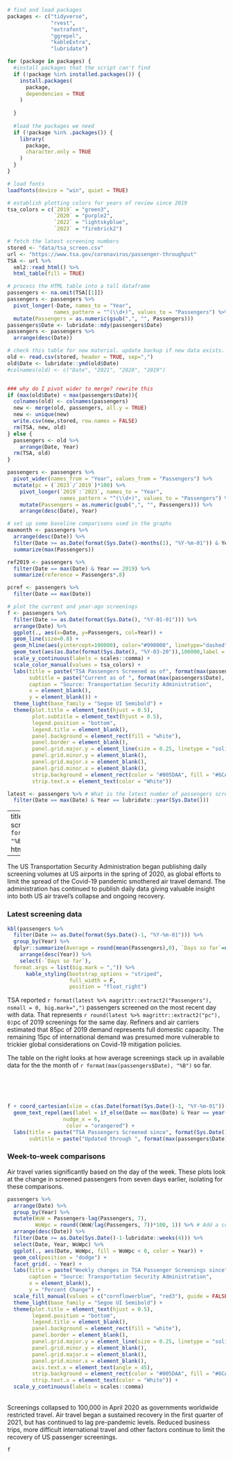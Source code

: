 ```r
# find and load packages
packages <- c("tidyverse", 
              "rvest", 
              "extrafont", 
              "ggrepel", 
              "kableExtra",
              "lubridate")

for (package in packages) {
  #install packages that the script can't find
  if (!package %in% installed.packages()) {
    install.packages(
      package,
      dependencies = TRUE
    )
    
  }
  
  #load the packages we need
  if (!package %in% .packages()) {
    library(
      package,
      character.only = TRUE
    )
  }
}

# load fonts
loadfonts(device = "win", quiet = TRUE)

# establish plotting colors for years of review since 2019
tsa_colors = c(`2019` = "green3", 
               `2020` = "purple2", 
               `2022` = "lightskyblue",
               `2023` = "firebrick2")

# fetch the latest screening numbers
stored <- "data/tsa_screen.csv"
url <- "https://www.tsa.gov/coronavirus/passenger-throughput"
TSA <- url %>%
  xml2::read_html() %>%
  html_table(fill = TRUE)

# process the HTML table into a tall dataframe
passengers <- na.omit(TSA[[1]])
passengers <- passengers %>%
  pivot_longer(-Date, names_to = "Year", 
               names_pattern = "^(\\d+)", values_to = "Passengers") %>%
  mutate(Passengers = as.numeric(gsub(",", "", Passengers)))
passengers$Date <- lubridate::mdy(passengers$Date)
passengers <- passengers %>%
  arrange(desc(Date))

# check this table for new material. update backup if new data exists.
old <- read.csv(stored, header = TRUE, sep=",")
old$Date <- lubridate::ymd(old$Date)
#colnames(old) <- c("Date", "2021", "2020", "2019")


### why do I pivot wider to merge? rewrite this
if (max(old$Date) < max(passengers$Date)){
  colnames(old) <- colnames(passengers)
  new <- merge(old, passengers, all.y = TRUE)
  new <- unique(new)
  write.csv(new,stored, row.names = FALSE)
  rm(TSA, new, old)
} else {
  passengers <- old %>%
    arrange(Date, Year)
  rm(TSA, old)
}

passengers <- passengers %>%
  pivot_wider(names_from = "Year", values_from = "Passengers") %>%
  mutate(pc = (`2023`/`2019`)*100) %>%
    pivot_longer(`2019`:`2023`, names_to = "Year", 
                 names_pattern = "^(\\d+)", values_to = "Passengers") %>%
    mutate(Passengers = as.numeric(gsub(",", "", Passengers))) %>%
    arrange(desc(Date), Year)

# set up some baseline comparisons used in the graphs
maxmonth <- passengers %>%
  arrange(desc(Date)) %>%
  filter(Date >= as.Date(format(Sys.Date()-months(1), "%Y-%m-01")) & Year != "2019" & !is.na(Passengers)) %>%
  summarize(max(Passengers))

ref2019 <- passengers %>%
  filter(Date == max(Date) & Year == 2019) %>%
  summarize(reference = Passengers*.8)

pcref <- passengers %>%
  filter(Date == max(Date))

# plot the current and year-ago screenings
f <- passengers %>%
  filter(Date >= as.Date(format(Sys.Date(), "%Y-01-01"))) %>%
  arrange(Date) %>%
  ggplot(., aes(x=Date, y=Passengers, col=Year)) +
  geom_line(size=0.8) +
  geom_hline(aes(yintercept=100000), color="#990000", linetype="dashed") +
  geom_text(aes(as.Date(format(Sys.Date(), "%Y-03-20")),100000,label = "100,000 passengers", vjust=1, family = "Segoe UI Semibold"), color="#990000", show.legend = FALSE) +
  scale_y_continuous(labels = scales::comma) +
  scale_color_manual(values = tsa_colors) +
  labs(title = paste("TSA Passengers Screened as of", format(max(passengers$Date), "%B %d"), sep = " "),
       subtitle = paste("Current as of ", format(max(passengers$Date), "%d %B"), sep = ""),
       caption = "Source: Transportation Security Administration",
       x = element_blank(),
       y = element_blank()) +
  theme_light(base_family = "Segoe UI Semibold") +
  theme(plot.title = element_text(hjust = 0.5),
        plot.subtitle = element_text(hjust = 0.5),
        legend.position = "bottom",
        legend.title = element_blank(),
        panel.background = element_rect(fill = "white"),
        panel.border = element_blank(),
        panel.grid.major.y = element_line(size = 0.25, linetype = "solid", color = "gray"),
        panel.grid.minor.y = element_blank(),
        panel.grid.major.x = element_blank(),
        panel.grid.minor.x = element_blank(),
        strip.background = element_rect(color = "#005DAA", fill = "#6CADDF"),
        strip.text.x = element_text(color = "White"))

latest <- passengers %>% # What is the latest number of passengers screened?
  filter(Date == max(Date) & Year == lubridate::year(Sys.Date()))

```

---
title: "TSA passenger screening data as of `r format(max(passengers$Date), "%B %d")`"
output: 
  html_document:
    fig_width: 8

---

The US Transportation Security Administration began publishing daily screening volumes at US airports in the spring of 2020, as global efforts to limit the spread of the Covid-19 pandemic smothered air travel demand. The administration has continued to publish daily data giving valuable insight into both US air travel’s collapse and ongoing recovery.

### Latest screening data

```r

kbl(passengers %>%
  filter(Date >= as.Date(format(Sys.Date()-1, "%Y-%m-01"))) %>%
  group_by(Year) %>%
  dplyr::summarize(Average = round(mean(Passengers),0), `Days so far`=n()) %>%
    arrange(desc(Year)) %>%
    select(-`Days so far`),
  format.args = list(big.mark = ",")) %>%
      kable_styling(bootstrap_options = "striped", 
                    full_width = F, 
                    position = "float_right")

```

TSA reported `r format(latest %>% magrittr::extract2("Passengers"), nsmall = 0, big.mark=",")` passengers screened on the most recent day with data. That represents `r round(latest %>% magrittr::extract2("pc"), 0)`pc of 2019 screenings for the same day. Refiners and air carriers estimated that 85pc of 2019 demand represents full domestic capacity. The remaining 15pc of international demand was presumed more vulnerable to trickier global considerations on Covid-19 mitigation policies.

The table on the right looks at how average screenings stack up in available data for the the month of `r format(max(passengers$Date), "%B")` so far.

<br>
<br>
<br>

```r
f + coord_cartesian(xlim = c(as.Date(format(Sys.Date()-1, "%Y-%m-01"))-months(1), as.Date(format(Sys.Date()-1, "%Y-%m-01"))+months(1)-1)) +
  geom_text_repel(aes(label = if_else(Date == max(Date) & Year == year(max(Date)), paste(round(pc,1), "pc\nof 2019", sep = ""), NA), family = "Verdana"),
                  nudge_x = 6,
                   color = "orangered") +
  labs(title = paste("TSA Passengers Screened since", format(Sys.Date() %m+% months(-1)-1, "%B"), sep=" "),
       subtitle = paste("Updated through ", format(max(passengers$Date), "%d %B"), sep = ""))
```

### Week-to-week comparisons
Air travel varies significantly based on the day of the week. These plots look at the change in screened passengers from seven days earlier, isolating for these comparisons. 
<br>

```r
passengers %>%
  arrange(Date) %>%
  group_by(Year) %>%
  mutate(WoW = Passengers-lag(Passengers, 7),
         WoWpc = round((WoW/lag(Passengers, 7))*100, 1)) %>% # Add a column for prior week data and pc change
  arrange(desc(Date)) %>%
  filter(Date >= as.Date(Sys.Date()-1-lubridate::weeks(4))) %>%
  select(Date, Year, WoWpc) %>%
  ggplot(., aes(Date, WoWpc, fill = WoWpc < 0, color = Year)) +
  geom_col(position = "dodge") +
  facet_grid(. ~ Year) +
  labs(title = paste("Weekly changes in TSA Passenger Screenings since", format(lubridate::rollback(Sys.Date()), "%B")),
       caption = "Source: Transportation Security Administration",
       x = element_blank(),
       y = "Percent Change") +
  scale_fill_manual(values = c("cornflowerblue", "red3"), guide = FALSE) +
  theme_light(base_family = "Segoe UI Semibold") +
  theme(plot.title = element_text(hjust = 0.5),
        legend.position = "bottom",
        legend.title = element_blank(),
        panel.background = element_rect(fill = "white"),
        panel.border = element_blank(),
        panel.grid.major.y = element_line(size = 0.25, linetype = "solid", color = "gray"),
        panel.grid.minor.y = element_blank(),
        panel.grid.major.x = element_blank(),
        panel.grid.minor.x = element_blank(),
        axis.text.x = element_text(angle = 45),
        strip.background = element_rect(color = "#005DAA", fill = "#6CADDF"),
        strip.text.x = element_text(color = "White")) +
  scale_y_continuous(labels = scales::comma)

```

<br>
Screenings collapsed to 100,000 in April 2020 as governments worldwide restricted travel. Air travel began a sustained recovery in the first quarter of 2021, but has continued to lag pre-pandemic levels. Reduced business trips, more difficult international travel and other factors continue to limit the recovery of US passenger screenings. 

```r
f
```

